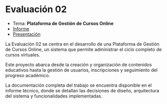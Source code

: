 # Evaluación 02

- Tema: **Plataforma de Gestión de Cursos Online**
- [Informe](/inacap/ti3v43/docs/informe.pdf)
- [Presentación](https://sauk1346.github.io/grupo04/)

La Evaluación 02 se centra en el desarrollo de una Plataforma de Gestión de Cursos Online, un sistema que permite administrar el ciclo completo de cursos virtuales. 

Este proyecto abarca desde la creación y organización de contenidos educativos hasta la gestión de usuarios, inscripciones y seguimiento del progreso académico. 

La documentación completa del trabajo se encuentra disponible en el informe técnico, donde se detallan las decisiones de diseño, arquitectura del sistema y funcionalidades implementadas.
